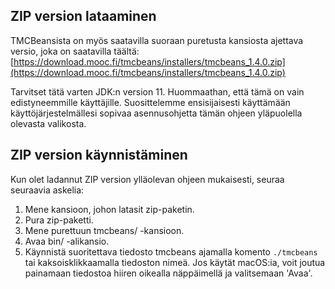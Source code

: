 
<ContentBox>

## ZIP version lataaminen

TMCBeansista on myös saatavilla suoraan puretusta kansiosta ajettava versio, joka on saatavilla täältä: [https://download.mooc.fi/tmcbeans/installers/tmcbeans_1.4.0.zip](https://download.mooc.fi/tmcbeans/installers/tmcbeans_1.4.0.zip)

Tarvitset tätä varten JDK:n version 11. Huommaathan, että tämä on vain edistyneemmille käyttäjille. Suosittelemme ensisijaisesti käyttämään käyttöjärjestelmällesi sopivaa asennusohjetta tämän ohjeen yläpuolella olevasta valikosta.

## ZIP version käynnistäminen

Kun olet ladannut ZIP version ylläolevan ohjeen mukaisesti, seuraa seuraavia askelia:

1. Mene kansioon, johon latasit zip-paketin.
2. Pura zip-paketti.
3. Mene purettuun tmcbeans/ -kansioon.
4. Avaa bin/ -alikansio.
5. Käynnistä suoritettava tiedosto tmcbeans ajamalla komento `./tmcbeans` tai kaksoisklikkaamalla tiedoston nimeä. Jos käytät macOS:ia, voit joutua painamaan tiedostoa hiiren oikealla näppäimellä ja valitsemaan 'Avaa'.

</ContentBox>
